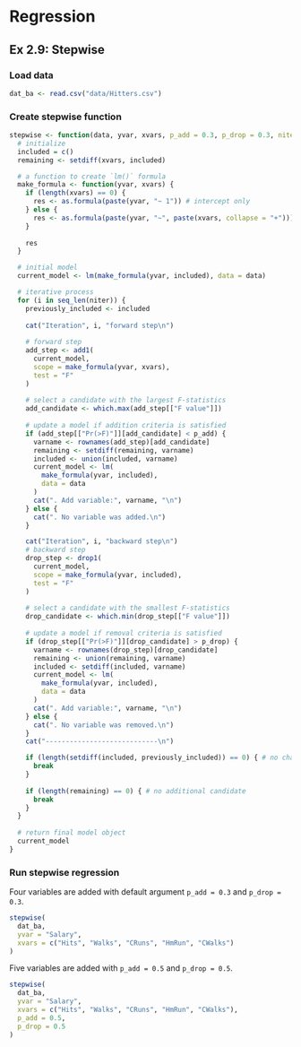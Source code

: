 # Regression

## Ex 2.9: Stepwise

### Load data

```r
dat_ba <- read.csv("data/Hitters.csv")
```

### Create stepwise function

```r
stepwise <- function(data, yvar, xvars, p_add = 0.3, p_drop = 0.3, niter = 100) {
  # initialize
  included = c()
  remaining <- setdiff(xvars, included)

  # a function to create `lm()` formula
  make_formula <- function(yvar, xvars) {
    if (length(xvars) == 0) {
      res <- as.formula(paste(yvar, "~ 1")) # intercept only
    } else {
      res <- as.formula(paste(yvar, "~", paste(xvars, collapse = "+")))
    }
  
    res
  }

  # initial model
  current_model <- lm(make_formula(yvar, included), data = data)

  # iterative process  
  for (i in seq_len(niter)) {
    previously_included <- included
  
    cat("Iteration", i, "forward step\n")
  
    # forward step
    add_step <- add1(
      current_model, 
      scope = make_formula(yvar, xvars), 
      test = "F"
    )
  
    # select a candidate with the largest F-statistics
    add_candidate <- which.max(add_step[["F value"]])
  
    # update a model if addition criteria is satisfied
    if (add_step[["Pr(>F)"]][add_candidate] < p_add) {
      varname <- rownames(add_step)[add_candidate]
      remaining <- setdiff(remaining, varname)
      included <- union(included, varname)
      current_model <- lm(
        make_formula(yvar, included),
        data = data
      )
      cat(". Add variable:", varname, "\n")
    } else {
      cat(". No variable was added.\n")
    }

    cat("Iteration", i, "backward step\n")
    # backward step
    drop_step <- drop1(
      current_model, 
      scope = make_formula(yvar, included), 
      test = "F"
    )
  
    # select a candidate with the smallest F-statistics
    drop_candidate <- which.min(drop_step[["F value"]])
  
    # update a model if removal criteria is satisfied
    if (drop_step[["Pr(>F)"]][drop_candidate] > p_drop) {
      varname <- rownames(drop_step)[drop_candidate]
      remaining <- union(remaining, varname)
      included <- setdiff(included, varname)
      current_model <- lm(
        make_formula(yvar, included),
        data = data
      )
      cat(". Add variable:", varname, "\n")
    } else {
      cat(". No variable was removed.\n")
    }
    cat("----------------------------\n")

    if (length(setdiff(included, previously_included)) == 0) { # no changes
      break
    }
  
    if (length(remaining) == 0) { # no additional candidate
      break
    }
  }
  
  # return final model object
  current_model
}
```


### Run stepwise regression

Four variables are added with default argument `p_add = 0.3` and `p_drop = 0.3`.

```r
stepwise(
  dat_ba, 
  yvar = "Salary", 
  xvars = c("Hits", "Walks", "CRuns", "HmRun", "CWalks")
)
```

Five variables are added with `p_add = 0.5` and `p_drop = 0.5`.

```r
stepwise(
  dat_ba, 
  yvar = "Salary", 
  xvars = c("Hits", "Walks", "CRuns", "HmRun", "CWalks"),
  p_add = 0.5,
  p_drop = 0.5
)
```

